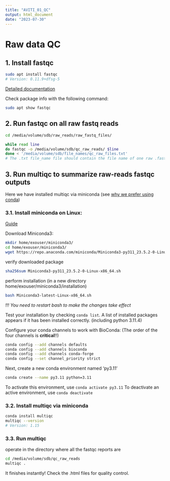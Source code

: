 ```yaml
---
title: "AVITI_01_QC"
output: html_document
date: "2023-07-30"
---
```


# Raw data QC
## 1. Install fastqc
```bash
sudo apt install fastqc
# Version: 0.11.9+dfsg-5
```
[Detailed documentation](https://www.bioinformatics.babraham.ac.uk/projects/fastqc/Help/)

Check package info with the following command:
```bash
sudo apt show fastqc
```

## 2. Run fastqc on all raw fastq reads
```bash
cd /media/volume/sdb/raw_reads/raw_fastq_files/

while read line 
do fastqc -o /media/volume/sdb/qc_raw_reads/ $line 
done < '/media/volume/sdb/file_names/qc_raw_files.txt' 
# The .txt file_name file should contain the file name of one raw .fastq file on each line.
```

## 3. Run multiqc to summarize raw-reads fastqc outputs
Here we have installed multiqc via miniconda (see [why we prefer using conda](https://multiqc.info/docs/getting_started/installation/#conda))

### 3.1. Install miniconda on Linux: 
[Guide](https://conda.io/projects/conda/en/stable/user-guide/install/linux.html)

Download Miniconda3:
```bash
mkdir home/exouser/miniconda3/
cd home/exouser/miniconda3/
wget https://repo.anaconda.com/miniconda/Miniconda3-py311_23.5.2-0-Linux-x86_64.sh
```

verify downloaded package
```bash
sha256sum Miniconda3-py311_23.5.2-0-Linux-x86_64.sh 
```

perform installation (in a new directory home/exouser/miniconda3/installation)
```bash
bash Miniconda3-latest-Linux-x86_64.sh
```

*!!! You need to restart bash to make the changes take effect*

Test your installation by checking ```conda list```. A list of installed packages appears if it has been installed correctly. (including python 3.11.4)

Configure your conda channels to work with BioConda: (The order of the four channels is **critical**!!)
```bash
conda config --add channels defaults
conda config --add channels bioconda
conda config --add channels conda-forge
conda config --set channel_priority strict
```

Next, create a new conda environment named 'py3.11'
```bash
conda create --name py3.11 python=3.11
```
To activate this environment, use ```conda activate py3.11```                       To deactivate an active environment, use ```conda deactivate``` 

### 3.2. Install multiqc via miniconda
```bash
conda install multiqc
multiqc --version
# Version: 1.15       
```

### 3.3. Run multiqc
operate in the directory where all the fastqc reports are
```bash
cd /media/volume/sdb/qc_raw_reads 
multiqc .
```
It finishes instantly! Check the .html files for quality control.